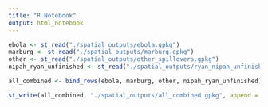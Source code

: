 ```yaml
---
title: "R Notebook"
output: html_notebook
---
```




```r
ebola <- st_read("./spatial_outputs/ebola.gpkg")
marburg <- st_read("./spatial_outputs/marburg.gpkg")
other <- st_read("./spatial_outputs/other_spillovers.gpkg")
nipah_ryan_unfinished <- st_read("./spatial_outputs/ryan_nipah_unfinished.gpkg")
```
```r
all_combined <- bind_rows(ebola, marburg, other, nipah_ryan_unfinished)
```

```r
st_write(all_combined, "./spatial_outputs/all_combined.gpkg", append = FALSE)
```


